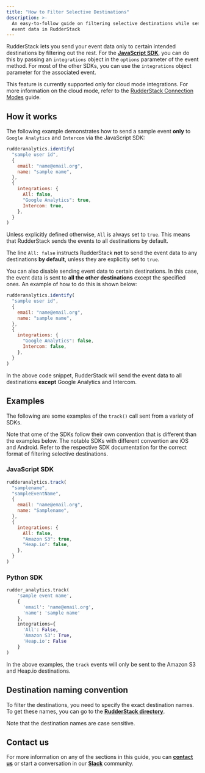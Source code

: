 ```yaml
---
title: "How to Filter Selective Destinations"
description: >-
  An easy-to-follow guide on filtering selective destinations while sending
  event data in RudderStack
---
```


RudderStack lets you send your event data only to certain intended destinations by filtering out the rest. For the [**JavaScript SDK**](https://rudderstack.com/docs/stream-sources/rudderstack-sdk-integration-guides/rudderstack-javascript-sdk/), you can do this by passing an `integrations` object in the `options` parameter of the event method. For most of the other SDKs, you can use the `integrations` object parameter for the associated event. 

<div class="infoBlock">

This feature is currently supported only for cloud mode integrations. For more information on the cloud mode, refer to the <a href="https://rudderstack.com/docs/rudderstack-cloud/rudderstack-connection-modes/">RudderStack Connection Modes</a> guide.
</div>

## How it works

The following example demonstrates how to send a sample event **only** to `Google Analytics` and `Intercom` via the JavaScript SDK:

```javascript
rudderanalytics.identify(
  "sample user id",
  {
    email: "name@email.org",
    name: "sample name",
  },
  {
    integrations: {
      All: false,
      "Google Analytics": true,
      Intercom: true,
    },
  }
)
```

<div class="successBlock">

Unless explicitly defined otherwise, <code class="inline-code">All</code> is always set to <code class="inline-code">true</code>. This means that RudderStack sends the events to all destinations by default.
</div>

<div class="infoBlock">

  The line <code class="inline-code">All: false</code> instructs RudderStack <strong>not</strong> to send the event data to any destinations <strong>by default</strong>, unless they are explicitly set to <code class="inline-code">true</code>.
</div>

You can also disable sending event data to certain destinations. In this case, the event data is sent to **all the other destinations** except the specified ones. An example of how to do this is shown below:

```javascript
rudderanalytics.identify(
  "sample user id",
  {
    email: "name@email.org",
    name: "sample name",
  },
  {
    integrations: {
      "Google Analytics": false,
      Intercom: false,
    },
  }
)
```

<div class="infoBlock">

In the above code snippet, RudderStack will send the event data to all destinations <strong>except</strong> Google Analytics and Intercom.
</div>

## Examples

The following are some examples of the `track()` call sent from a variety of SDKs.

<div class="infoBlock">

Note that ome of the SDKs follow their own convention that is different than the examples below. The notable SDKs with different convention are iOS and Android. Refer to the respective SDK documentation for the correct format of filtering selective destinations.
</div>

### JavaScript SDK

```javascript
rudderanalytics.track(
  "samplename",
  "sampleEventName",
  {
    email: "name@email.org",
    name: "Samplename",
  },
  {
    integrations: {
      All: false,
      "Amazon S3": true,
      "Heap.io": false,
    },
  }
)
```

### Python SDK

```python
rudder_analytics.track(
    'sample event name',
    {
      'email': 'name@email.org',
      'name': 'sample name'
    },
    integrations={
      'All': False,
      'Amazon S3': True,
      'Heap.io': False
    }
)
```

<div class="infoBlock">

  In the above examples, the <code class="inline-code">track</code> events will only be sent to the Amazon S3 and Heap.io destinations.
</div>

## Destination naming convention

To filter the destinations, you need to specify the exact destination names. To get these names, you can go to the [**RudderStack directory**](https://app.rudderstack.com/directory). 

<div class="infoBlock">

Note that the destination names are case sensitive.
</div>

## Contact us

For more information on any of the sections in this guide, you can [**contact us**](mailto:%20docs@rudderstack.com) or start a conversation in our [**Slack**](https://rudderstack.com/join-rudderstack-slack-community) community.
